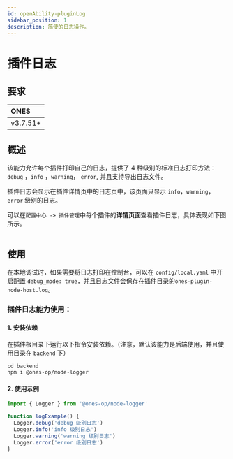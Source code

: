 ```yaml
---
id: openAbility-pluginLog
sidebar_position: 1
description: 简便的日志操作。
---
```



# 插件日志

## 要求

| **ONES** |
| :------- |
| v3.7.51+ |

## 概述

该能力允许每个插件打印自己的日志，提供了 4 种级别的标准日志打印方法： `debug` ，`info` ，`warning`， `error`, 并且支持导出日志文件。

插件日志会显示在插件详情页中的日志页中，该页面只显示 `info`，`warning`，`error` 级别的日志。

可以在`配置中心 -> 插件管理`中每个插件的**详情页面**查看插件日志，具体表现如下图所示。

<Image img={pluginLog1} />

## 使用

在本地调试时，如果需要将日志打印在控制台，可以在 `config/local.yaml` 中开启配置 `debug_mode: true`，并且日志文件会保存在插件目录的`ones-plugin-node-host.log`。

### 插件日志能力使用：

#### 1. 安装依赖

在插件根目录下运行以下指令安装依赖。（注意，默认该能力是后端使用，并且使用目录在 `backend` 下）

```shell
cd backend
npm i @ones-op/node-logger
```

#### 2. 使用示例

```javascript
import { Logger } from '@ones-op/node-logger'

function logExample() {
  Logger.debug('debug 级别日志')
  Logger.info('info 级别日志')
  Logger.warning('warning 级别日志')
  Logger.error('error 级别日志')
}
```
